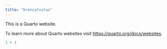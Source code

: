 ```yaml
---
title: "brencalculus"
---
```


This is a Quarto website.

To learn more about Quarto websites visit <https://quarto.org/docs/websites>.

```r
1 + 1
```

